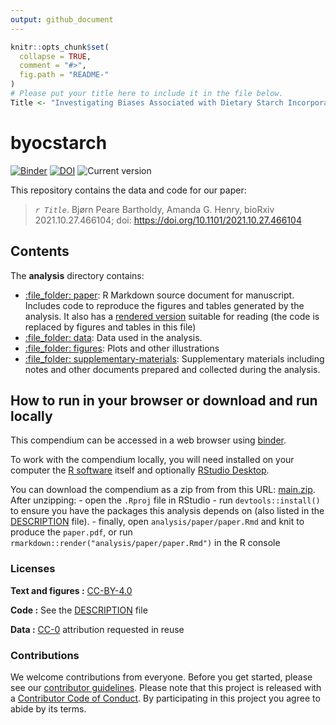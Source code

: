 ```yaml
---
output: github_document
---
```


<!-- README.md is generated from README.Rmd. Please edit that file -->

```r
knitr::opts_chunk$set(
  collapse = TRUE,
  comment = "#>",
  fig.path = "README-"
)
# Please put your title here to include it in the file below.
Title <- "Investigating Biases Associated with Dietary Starch Incorporation and Retention in an Oral Biofilm Model"
```

# byocstarch

[![Binder](https://mybinder.org/badge_logo.svg)](https://mybinder.org/v2/gh/bbartholdy/byoc-starch/main?urlpath=rstudio) 
[![DOI](https://zenodo.org/badge/DOI/10.5281/zenodo.5604670.svg)](https://doi.org/10.5281/zenodo.5604670)
![Current version](https://img.shields.io/github/v/release/bbartholdy/byoc-starch?label=version)
<!-- DOI badge: [![DOI](.svg)](repo link) -->

<!-- Document structure provided by rrtools package -->

This repository contains the data and code for our paper:

>  _`r Title`_.
Bjørn Peare Bartholdy, Amanda G. Henry,
bioRxiv 2021.10.27.466104; doi: <https://doi.org/10.1101/2021.10.27.466104>

<!--
Our pre-print is online here:

> Authors, (YYYY). _`r Title`_. Name of journal/book, Accessed `r format(Sys.Date(), "%d %b %Y")`. Online at <https://doi.org/xxx/xxx>

### How to cite

Please cite this compendium as:

> Authors, (`r format(Sys.Date(), "%Y")`). _Compendium of R code and data for `r Title`_. Accessed `r format(Sys.Date(), "%d %b %Y")`. Online at <https://doi.org/xxx/xxx> -->

## Contents

The **analysis** directory contains:

  - [:file\_folder: paper](/analysis/paper): R Markdown source document
    for manuscript. Includes code to reproduce the figures and tables
    generated by the analysis. It also has a [rendered version](https://github.com/bbartholdy/byoc-starch/blob/main/analysis/paper/index.pdf)
    suitable for reading (the code is replaced by figures
    and tables in this file)
  - [:file\_folder: data](/analysis/data): Data used in the analysis.
  - [:file\_folder: figures](/analysis/figures): Plots and other
    illustrations
  - [:file\_folder:
    supplementary-materials](/analysis/supplementary-materials):
    Supplementary materials including notes and other documents
    prepared and collected during the analysis.

## How to run in your browser or download and run locally

This compendium can be accessed in a web browser using [binder](https://mybinder.org/v2/gh/bbartholdy/byoc-starch/main?urlpath=rstudio).

To work with the compendium locally, you will need
installed on your computer the [R software](https://cloud.r-project.org/)
itself and optionally [RStudio Desktop](https://rstudio.com/products/rstudio/download/).

You can download the compendium as a zip from from this URL:
[main.zip](/archive/refs/heads/main.zip). After unzipping:
- open the `.Rproj` file in RStudio
- run `devtools::install()` to ensure you have the packages this analysis depends on (also listed in the
[DESCRIPTION](/DESCRIPTION) file).
- finally, open `analysis/paper/paper.Rmd` and knit to produce the `paper.pdf`, or run `rmarkdown::render("analysis/paper/paper.Rmd")` in the R console

### Licenses

**Text and figures :**  [CC-BY-4.0](http://creativecommons.org/licenses/by/4.0/)

**Code :** See the [DESCRIPTION](DESCRIPTION) file

**Data :** [CC-0](http://creativecommons.org/publicdomain/zero/1.0/) attribution requested in reuse

### Contributions

We welcome contributions from everyone. Before you get started, please see our [contributor guidelines](CONTRIBUTING.md). Please note that this project is released with a [Contributor Code of Conduct](CONDUCT.md). By participating in this project you agree to abide by its terms.


